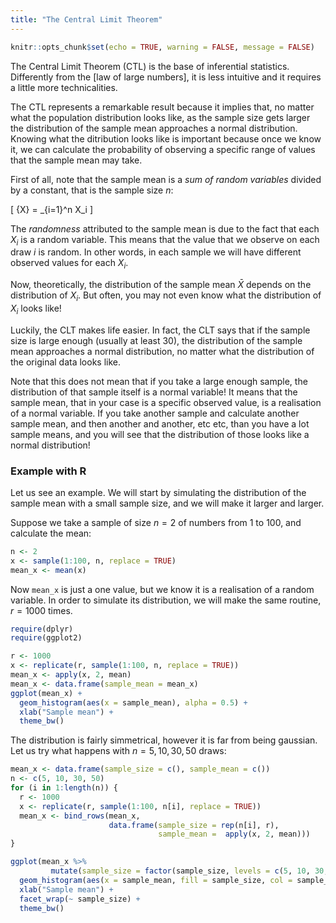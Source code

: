 ```yaml
---
title: "The Central Limit Theorem"
---
```


```r
knitr::opts_chunk$set(echo = TRUE, warning = FALSE, message = FALSE)
```


The Central Limit Theorem (CTL) is the base of inferential statistics. Differently from the [law of large numbers], it is less intuitive and it requires a little more technicalities.


The CTL represents a remarkable result because it implies that, no matter what the population distribution looks like, as the sample size gets larger the distribution of the sample mean approaches a normal distribution. Knowing what the ditribution looks like is important because once we know it, we can calculate the probability of observing a specific range of values that the sample mean may take. 


First of all, note that the sample mean is a _sum of random variables_ divided by a constant, that is the sample size _n_:

\[
\bar{X} = \frac{1}{n}\sum_{i=1}^n X_i
\]


The _randomness_ attributed to the sample mean is due to the fact that each $X_i$ is a random variable. This means that the value that we observe on each draw $i$ is random. In other words, in each sample we will have different observed values for each $X_i$.


Now, theoretically, the distribution of the sample mean $\bar{X}$ depends on the distribution of $X_i$. But often, you may not even know what the distribution of $X_i$ looks like!


Luckily, the CLT makes life easier. In fact, the CLT says that if the sample size is large enough (usually at least 30), the distribution of the sample mean approaches a normal distribution, no matter what the distribution of the original data looks like.



Note that this does not mean that if you take a large enough sample, the distribution of that sample itself is a normal variable! It means that the sample mean, that in your case is a specific observed value, is a realisation of a normal variable. If you take another sample and calculate another sample mean, and then another and another, etc etc, than you have a lot sample means, and you will see that the distribution of those looks like a normal distribution!


### Example with R

Let us see an example. We will start by simulating the distribution of the sample mean with a small sample size, and we will make it larger and larger. 

Suppose we take a sample of size $n=2$ of numbers from 1 to 100, and calculate the mean:

```r
n <- 2
x <- sample(1:100, n, replace = TRUE)
mean_x <- mean(x)
```

Now `mean_x` is just a one value, but we know it is a realisation of a random variable. In order to simulate its distribution, we will make the same routine, $r=1000$ times. 

```r
require(dplyr)
require(ggplot2)

r <- 1000
x <- replicate(r, sample(1:100, n, replace = TRUE))
mean_x <- apply(x, 2, mean)
mean_x <- data.frame(sample_mean = mean_x)
ggplot(mean_x) + 
  geom_histogram(aes(x = sample_mean), alpha = 0.5) +
  xlab("Sample mean") +
  theme_bw()
```

The distribution is fairly simmetrical, however it is far from being gaussian. Let us try what happens with $n=5, 10, 30, 50$ draws:

```r

mean_x <- data.frame(sample_size = c(), sample_mean = c())
n <- c(5, 10, 30, 50)
for (i in 1:length(n)) {
  r <- 1000
  x <- replicate(r, sample(1:100, n[i], replace = TRUE))
  mean_x <- bind_rows(mean_x, 
                      data.frame(sample_size = rep(n[i], r), 
                                 sample_mean =  apply(x, 2, mean)))
}

ggplot(mean_x %>% 
         mutate(sample_size = factor(sample_size, levels = c(5, 10, 30, 50)))) + 
  geom_histogram(aes(x = sample_mean, fill = sample_size, col = sample_size), alpha = 0.5) +
  xlab("Sample mean") +
  facet_wrap(~ sample_size) +
  theme_bw()

```
